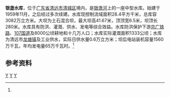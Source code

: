 {{Infobox Reservoir 
|name = 银盏水库
|nickname =
|image = 
|image_caption = 
|map = 
|map_caption = 
|pushpin_map = China Guangdong
|pushpin_map_caption = 银盏水库在广东的位置
|code = BHB23200303
|class = 中型水库
|location_of_reservoir = [[广东省|广东省]][[清远市|清远市]][[清城区|清城区]]
|location_of_dam = 
|inflow =
|outflow = [[银盏河_(源潭河)|银盏河]]
|catchment_area = 28.4
|reservoir_area = 
|mean_depth = 
|maximum_depth = 
|flood_level = 
|normal_water_level =
|dead_water_level = 
|water_quality = 
|island = 
|maximum_storage_capacity = 
|normal_storage_capacity =
|dead_storage_capacity = 
|type_of_dam =土石混合坝
|elevation_of_dam = 
|height_of_dam = 41.6
|length_of_dam =280
|width_of_dam =6.5
|installed_capacity = 1560万千瓦
|irrigated_area =
|start = 1959年11月
|complete = 
|cost = 
|emigrate =
|latd = 23
|latm = 32
|lats = 31
|latNS =N 
|longd = 113
|longm = 09
|longs = 18
|longEW = E
|website = 
|footnotes = <ref name="中国河湖大典">{{cite book zh |author=《[[中国河湖大典|中国河湖大典]]》编纂委员会 |title=《中国河湖大典·珠江卷》 |format=M |edition=1 |location=北京 |publisher=中国水利水电出版社 |date=2013年1月 |pages=250页 |id= ISBN 978-7-5170-0561-2}}</ref>
}}
'''银盏水库'''，位于[[广东省|广东省]][[清远市|清远市]][[清城区|清城区]]境内，是[[银盏河_(源潭河)|银盏河]]上的一座中型水库。始建于1959年11月，之后经过多次续建。水库现控制流域面积28.4平方千米，总库容3082万立方米。大坝为土石混合坝，最大坝高41.67米，顶顶宽6.5米，坝顶长280米。水库具有防洪、灌溉、供水、发电等综合效益。水库防洪保护下游[[京广铁路|京广铁路]]、[[107国道|107国道]]及8000公顷耕地和十几万人口；水库实际灌溉面积1333公顷；水库为清远市[[龙塘镇_(清远市)|龙塘镇]]及工业供水，实际日供水量0.6万立方米；坝后电站装机容量1560万千瓦，年均发电量65万千瓦时。<ref name="中国河湖大典"/>

==参考资料==
{{reflist}}
[[Category:北江水庫|Y]]
[[Category:广东水库|Y]]
[[Category:清远水利|Y]]